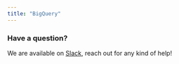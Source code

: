 ```yaml
---
title: "BigQuery"
---
```


<Tabs>
  <Tab title="Elementary Cloud">
    <Snippet file="cloud/integrations/bigquery.mdx" />
  </Tab>
  <Tab title="Elementary CLI">
    <Snippet file="cli/bigquery-cli.mdx" />
  </Tab>
</Tabs>


### Have a question?

We are available on [Slack](https://join.slack.com/t/elementary-community/shared_invite/zt-uehfrq2f-zXeVTtXrjYRbdE_V6xq4Rg), reach out for any kind of help!

